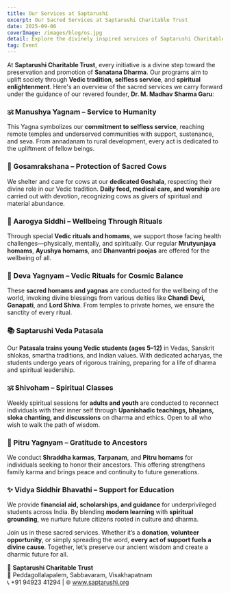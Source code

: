 ```yaml
---
title: Our Services at Saptarushi
excerpt: Our Sacred Services at Saptarushi Charitable Trust
date: 2025-09-06
coverImage: /images/blog/os.jpg
detail: Explore the divinely inspired services of Saptarushi Charitable Trust – from Gosamrakshana to Manushya Yagnyam and Vidya Siddhi initiatives – uniting Dharma, Service, and Vedic legacy.
tag: Event
---
```


At **Saptarushi Charitable Trust**, every initiative is a divine step toward the preservation and promotion of **Sanatana Dharma**. Our programs aim to uplift society through **Vedic tradition**, **selfless service**, and **spiritual enlightenment**. Here's an overview of the sacred services we carry forward under the guidance of our revered founder, **Dr. M. Madhav Sharma Garu**:

### 🕉️ Manushya Yagnam – Service to Humanity

This Yagna symbolizes our **commitment to selfless service**, reaching remote temples and underserved communities with support, sustenance, and seva. From annadanam to rural development, every act is dedicated to the upliftment of fellow beings.


### 🐄 Gosamrakshana – Protection of Sacred Cows

We shelter and care for cows at our **dedicated Goshala**, respecting their divine role in our Vedic tradition. **Daily feed, medical care, and worship** are carried out with devotion, recognizing cows as givers of spiritual and material abundance.


### 🧘 Aarogya Siddhi – Wellbeing Through Rituals

Through special **Vedic rituals and homams**, we support those facing health challenges—physically, mentally, and spiritually. Our regular **Mrutyunjaya homams**, **Ayushya homams**, and **Dhanvantri poojas** are offered for the wellbeing of all.

### 🔱 Deva Yagnyam – Vedic Rituals for Cosmic Balance

These **sacred homams and yagnas** are conducted for the wellbeing of the world, invoking divine blessings from various deities like **Chandi Devi, Ganapati**, and **Lord Shiva**. From temples to private homes, we ensure the sanctity of every ritual.

### 📚 Saptarushi Veda Patasala

Our **Patasala trains young Vedic students (ages 5–12)** in Vedas, Sanskrit shlokas, smartha traditions, and Indian values. With dedicated acharyas, the students undergo years of rigorous training, preparing for a life of dharma and spiritual leadership.

### 🕉️ Shivoham – Spiritual Classes

Weekly spiritual sessions for **adults and youth** are conducted to reconnect individuals with their inner self through **Upanishadic teachings, bhajans, sloka chanting, and discussions** on dharma and ethics. Open to all who wish to walk the path of wisdom.

### 🙏 Pitru Yagnyam – Gratitude to Ancestors

We conduct **Shraddha karmas**, **Tarpanam**, and **Pitru homams** for individuals seeking to honor their ancestors. This offering strengthens family karma and brings peace and continuity to future generations.


### ✨ Vidya Siddhir Bhavathi – Support for Education

We provide **financial aid, scholarships, and guidance** for underprivileged students across India. By blending **modern learning** with **spiritual grounding**, we nurture future citizens rooted in culture and dharma.

Join us in these sacred services. Whether it’s a **donation**, **volunteer opportunity**, or simply spreading the word, **every act of support fuels a divine cause**. Together, let’s preserve our ancient wisdom and create a dharmic future for all.

🙏 **Saptarushi Charitable Trust**  
📍 Peddagollalapalem, Sabbavaram, Visakhapatnam  
📞 +91 94923 41294 | 🌐 www.saptarushi.org
